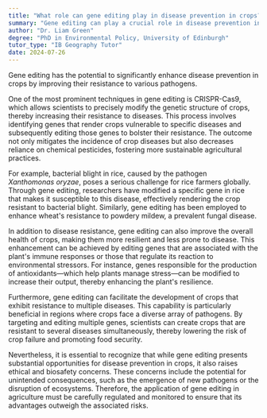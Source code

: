 ```yaml
---
title: "What role can gene editing play in disease prevention in crops?"
summary: "Gene editing can play a crucial role in disease prevention in crops by enhancing their resistance to various pathogens."
author: "Dr. Liam Green"
degree: "PhD in Environmental Policy, University of Edinburgh"
tutor_type: "IB Geography Tutor"
date: 2024-07-26
---
```


Gene editing has the potential to significantly enhance disease prevention in crops by improving their resistance to various pathogens.

One of the most prominent techniques in gene editing is CRISPR-Cas9, which allows scientists to precisely modify the genetic structure of crops, thereby increasing their resistance to diseases. This process involves identifying genes that render crops vulnerable to specific diseases and subsequently editing those genes to bolster their resistance. The outcome not only mitigates the incidence of crop diseases but also decreases reliance on chemical pesticides, fostering more sustainable agricultural practices.

For example, bacterial blight in rice, caused by the pathogen $Xanthomonas\ oryzae$, poses a serious challenge for rice farmers globally. Through gene editing, researchers have modified a specific gene in rice that makes it susceptible to this disease, effectively rendering the crop resistant to bacterial blight. Similarly, gene editing has been employed to enhance wheat's resistance to powdery mildew, a prevalent fungal disease.

In addition to disease resistance, gene editing can also improve the overall health of crops, making them more resilient and less prone to disease. This enhancement can be achieved by editing genes that are associated with the plant's immune responses or those that regulate its reaction to environmental stressors. For instance, genes responsible for the production of antioxidants—which help plants manage stress—can be modified to increase their output, thereby enhancing the plant's resilience.

Furthermore, gene editing can facilitate the development of crops that exhibit resistance to multiple diseases. This capability is particularly beneficial in regions where crops face a diverse array of pathogens. By targeting and editing multiple genes, scientists can create crops that are resistant to several diseases simultaneously, thereby lowering the risk of crop failure and promoting food security.

Nevertheless, it is essential to recognize that while gene editing presents substantial opportunities for disease prevention in crops, it also raises ethical and biosafety concerns. These concerns include the potential for unintended consequences, such as the emergence of new pathogens or the disruption of ecosystems. Therefore, the application of gene editing in agriculture must be carefully regulated and monitored to ensure that its advantages outweigh the associated risks.
    
